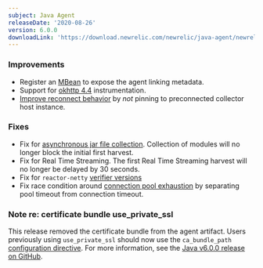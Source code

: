 ```yaml
---
subject: Java Agent
releaseDate: '2020-08-26'
version: 6.0.0
downloadLink: 'https://download.newrelic.com/newrelic/java-agent/newrelic-agent/6.0.0/'
---
```


### Improvements

* Register an [MBean](https://github.com/newrelic/newrelic-java-agent/pull/28) to expose the agent linking metadata.
* Support for [okhttp 4.4](https://github.com/newrelic/newrelic-java-agent/pull/16) instrumentation.
* [Improve reconnect behavior](https://github.com/newrelic/newrelic-java-agent/pull/14) by _not_ pinning to preconnected collector host instance.

### Fixes

* Fix for [asynchronous jar file collection](https://github.com/newrelic/newrelic-java-agent/pull/20). Collection of modules will no longer block the initial first harvest.
* Fix for Real Time Streaming. The first Real Time Streaming harvest will no longer be delayed by 30 seconds.
* Fix for `reactor-netty` [verifier versions](https://github.com/newrelic/newrelic-java-agent/pull/15)
* Fix race condition around [connection pool exhaustion](https://github.com/newrelic/newrelic-java-agent/pull/25) by separating pool timeout from connection timeout.

### Note re: certificate bundle use_private_ssl

This release removed the certificate bundle from the agent artifact. Users previously using `use_private_ssl` should now use the `ca_bundle_path` [configuration directive](https://docs.newrelic.com/docs/agents/java-agent/configuration/java-agent-configuration-config-file). For more information, see the [Java v6.0.0 release on GitHub](https://github.com/newrelic/newrelic-java-agent/releases/tag/v6.0.0).
